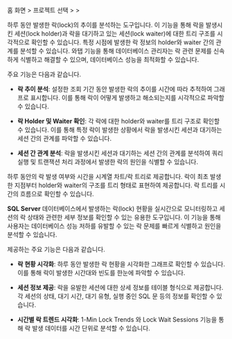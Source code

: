 홈 화면 &gt; 프로젝트 선택 &gt; <Cmdname sid="side_analysis" className="uitext" /> &gt; <Cmdname sid="side_dbLockTree" className="uitext" />

<InDoc product='cubrid,postgresql,oracle,oracle-pro,oracle-v1,altibase,tibero,db2'>

하루 동안 발생한 락(lock)의 추이를 분석하는 도구입니다. 이 기능을 통해 락을 발생시킨 세션(lock holder)과 락을 대기하고 있는 세션(lock waiter)에 대한 트리 구조를 시각적으로 확인할 수 있습니다. 특정 시점에 발생한 락 정보의 holder와 waiter 간의 관계를 분석할 수 있습니다. 와탭 <Cmdname sid="side_dbLockTree" className="uitext" /> 기능을 통해 데이터베이스 관리자는 락 관련 문제를 신속하게 식별하고 해결할 수 있으며, 데이터베이스 성능을 최적화할 수 있습니다.

주요 기능은 다음과 같습니다.

* **락 추이 분석**: 설정한 조회 기간 동안 발생한 락의 추이를 시간에 따라 추적하여 그래프로 표시합니다. 이를 통해 락이 어떻게 발생하고 해소되는지를 시각적으로 파악할 수 있습니다.

* **락 Holder 및 Waiter 확인**: 각 락에 대한 holder와 waiter를 트리 구조로 확인할 수 있습니다. 이를 통해 특정 락이 발생한 상황에서 락을 발생시킨 세션과 대기하는 세션 간의 관계를 파악할 수 있습니다.

* **세션 간 관계 분석**: 락을 발생시킨 세션과 대기하는 세션 간의 관계를 분석하여 쿼리 실행 및 트랜잭션 처리 과정에서 발생한 락의 원인을 식별할 수 있습니다.

</InDoc>

<Xclude product='cubrid,postgresql,oracle,oracle-pro,oracle-v1,altibase,mssql,mssql-v1,tibero,db2'>

하루 동안의 락 발생 여부와 시간을 시계열 차트/락 트리로 제공합니다. 락이 최초 발생한 지점부터 holder와 waiter의 구조를 트리 형태로 표현하여 제공합니다. 락 트리를 시간의 흐름으로 확인할 수 있습니다.

</Xclude>

<InDoc product="mssql,mssql-v1">

**SQL Server** 데이터베이스에서 발생하는 락(lock) 현황을 실시간으로 모니터링하고 세션의 락 상태와 관련한 세부 정보를 확인할 수 있는 유용한 도구입니다. 이 기능을 통해 사용자는 데이터베이스 성능 저하를 유발할 수 있는 락 문제를 빠르게 식별하고 원인을 분석할 수 있습니다.

제공하는 주요 기능은 다음과 같습니다.

* **락 현황 시각화**: 하루 동안 발생한 락 현황을 시각화한 그래프로 확인할 수 있습니다. 이를 통해 락이 발생한 시간대와 빈도를 한눈에 파악할 수 있습니다.

* **세션 정보 제공**: 락을 유발한 세션에 대한 상세 정보를 테이블 형식으로 제공합니다. 각 세션의 상태, 대기 시간, 대기 유형, 실행 중인 SQL 문 등의 정보를 확인할 수 있습니다.

</InDoc>

* **시간별 락 트렌드 시각화**: <UI>1-Min Lock Trends</UI> 와 <UI>Lock Wait Sessions</UI> 기능을 통해 락 발생 데이터를 시간 단위로 분석할 수 있습니다.